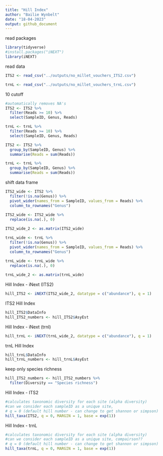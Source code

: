 ```yaml
---
title: "Hill Index"
author: "Bailie Wynbelt"
date: "18-04-2023"
output: github_document
---
```

read packages
```r
library(tidyverse)
#install.packages("iNEXT")
library(iNEXT)
```

read data
```r
ITS2 <- read_csv("../outputs/no_millet_vouchers_ITS2.csv")

trnL <- read_csv("../outputs/no_millet_vouchers_trnL.csv")
```

10 cutoff 
```r
#automatically removes NA's
ITS2 <- ITS2 %>% 
  filter(Reads >= 10) %>% 
  select(SampleID, Genus, Reads)

trnL <- trnL %>% 
  filter(Reads >= 10) %>% 
  select(SampleID, Genus, Reads)

ITS2 <- ITS2 %>% 
  group_by(SampleID, Genus) %>% 
  summarise(Reads = sum(Reads))

trnL <- trnL %>% 
  group_by(SampleID, Genus) %>% 
  summarise(Reads = sum(Reads))

```

shift data frame
```r
ITS2_wide <- ITS2 %>% 
  filter(!is.na(Genus)) %>% 
  pivot_wider(names_from = SampleID, values_from = Reads) %>% 
  column_to_rownames("Genus")
    
ITS2_wide <- ITS2_wide %>% 
  replace(is.na(.), 0)

ITS2_wide_2 <- as.matrix(ITS2_wide)

trnL_wide <- trnL %>% 
  filter(!is.na(Genus)) %>% 
  pivot_wider(names_from = SampleID, values_from = Reads) %>% 
  column_to_rownames("Genus")
    
trnL_wide <- trnL_wide %>% 
  replace(is.na(.), 0)

trnL_wide_2 <- as.matrix(trnL_wide)
```

Hill Index - iNext (ITS2)
```r
hill_ITS2 <- iNEXT(ITS2_wide_2, datatype = c("abundance"), q = 1)
```

ITS2 Hill Index
```r
hill_ITS2$DataInfo
hill_ITS2_numbers <- hill_ITS2$AsyEst
```

Hill Index - iNext (trnl)
```r
hill_trnL <- iNEXT(trnL_wide_2, datatype = c("abundance"), q = 1)
```

trnL Hill Index
```r
hill_trnL$DataInfo
hill_trnL_numbers <- hill_trnL$AsyEst
```

keep only species richness
```r
hill_ITS2_numbers <- hill_ITS2_numbers %>% 
  filter(Diversity == "Species richness")
```






Hill Index - ITS2
```r
#calculates taxonomic diversity for each site (alpha diversity)
#can we consider each sampleID as a unique site, 
# q = 0 (default hill number - can change to get shannon or simpson)
hill_taxa(ITS2, q = 0, MARGIN = 1, base = exp(1))
```

Hill Index - trnL
```r
#calculates taxonomic diversity for each site (alpha diversity)
#can we consider each sampleID as a unique site, compairson??
# q = 0 (default hill number - can change to get shannon or simpson)
hill_taxa(trnL, q = 0, MARGIN = 1, base = exp(1))
```
